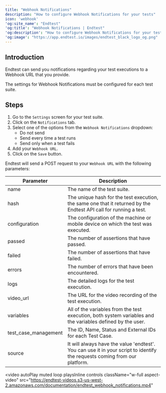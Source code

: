 ```yaml
---
title: "Webhook Notifications"
description: "How to configure Webhook Notifications for your tests"
icon: 'webhook'
'og:site_name': "Endtest"
'og:title': "Webhook Notifications | Endtest"
'og:description': "How to configure Webhook Notifications for your tests"
'og:image': "https://app.endtest.io/images/endtest_black_logo_og.png"
---
```


## Introduction

Endtest can send you notifications regarding your test executions to a Webhook URL that you provide.

The settings for Webhook Notifications must be configured for each test suite.

## Steps

1. Go to the `Settings` screen for your test suite.
2. Click on the `Notifications` tab.
3. Select one of the options from the `Webhook Notifications` dropdown:
   * Do not send
   * Send every time a test runs
   * Send only when a test fails
4. Add your `Webhook URL`.
5. Click on the `Save` button.

Endtest will send a POST request to your `Webhook URL` with the following parameters:

| Parameter            | Description                                                                                                               |
|----------------------|---------------------------------------------------------------------------------------------------------------------------|
| name                 | The name of the test suite.                                                                                               |
| hash                 | The unique hash for the test execution, the same one that it returned by the Endtest API call for running a test.         |                                               |
| configuration        | The configuration of the machine or mobile device on which the test was executed.                                         |
| passed               | The number of assertions that have passed.                                                                                |
| failed               | The number of assertions that have failed.                                                                                |
| errors               | The number of errors that have been encountered.                                                                          |
| logs                 | The detailed logs for the test execution.                                                                                 |
| video_url            | The URL for the video recording of the test execution.                                                                    |
| variables            | All of the variables from the test execution, both system variables and the variables defined by the user.                |
| test_case_management | The ID, Name, Status and External IDs for each Test Case.                                                                 |
| source               | It will always have the value 'endtest'. You can use it in your script to identify the requests coming from our platform. |

<video
  autoPlay
  muted
  loop
  playsInline
  controls
  className="w-full aspect-video"
  src="https://endtest-videos.s3-us-west-2.amazonaws.com/documentation/endtest_webhook_notifications.mp4"
></video>

<br />